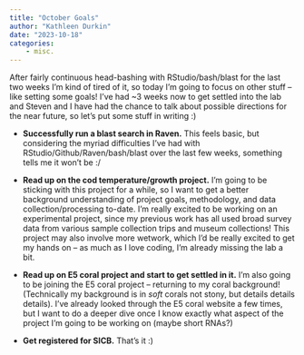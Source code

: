 ```yaml
---
title: "October Goals"
author: "Kathleen Durkin"
date: "2023-10-18"
categories:
    - misc.
---
```


After fairly continuous head-bashing with RStudio/bash/blast for the last two weeks I'm kind of tired of it, so today I'm going to focus on other stuff -- like setting some goals! I've had \~3 weeks now to get settled into the lab and Steven and I have had the chance to talk about possible directions for the near future, so let's put some stuff in writing :)

-   **Successfully run a blast search in Raven.** This feels basic, but considering the myriad difficulties I've had with RStudio/Github/Raven/bash/blast over the last few weeks, something tells me it won't be :/

-   **Read up on the cod temperature/growth project.** I'm going to be sticking with this project for a while, so I want to get a better background understanding of project goals, methodology, and data collection/processing to-date. I'm really excited to be working on an experimental project, since my previous work has all used broad survey data from various sample collection trips and museum collections! This project may also involve more wetwork, which I'd be really excited to get my hands on -- as much as I love coding, I'm already missing the lab a bit.

-   **Read up on E5 coral project and start to get settled in it.** I'm also going to be joining the E5 coral project -- returning to my coral background! (Technically my background is in *soft* corals not stony, but details details details). I've already looked through the E5 coral website a few times, but I want to do a deeper dive once I know exactly what aspect of the project I'm going to be working on (maybe short RNAs?)

-   **Get registered for SICB.** That's it :)
